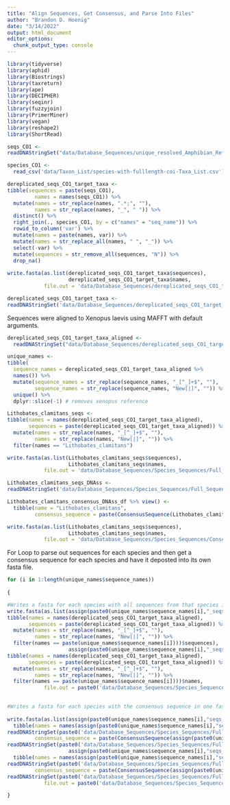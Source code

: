 ```yaml
---
title: "Align Sequences, Get Consensus, and Parse Into Files"
author: "Brandon D. Hoenig"
date: "3/14/2022"
output: html_document
editor_options: 
  chunk_output_type: console
---
```


```r
library(tidyverse)
library(aphid)
library(Biostrings)
library(taxreturn)
library(ape)
library(DECIPHER)
library(seqinr)
library(fuzzyjoin)
library(PrimerMiner)
library(vegan)
library(reshape2)
library(ShortRead)
```

```r
seqs_CO1 <-
readDNAStringSet("data/Database_Sequences/unique_resolved_Amphibian_Reference_Sequences_COI.fasta") 

species_CO1 <-
  read_csv('data/Taxon_List/species-with-fulllength-coi-Taxa_List.csv')
```

```r
dereplicated_seqs_CO1_target_taxa <-
tibble(sequences = paste(seqs_CO1), 
         names = names(seqs_CO1)) %>%
  mutate(names = str_replace(names, ".*;", ""),
         names = str_replace(names, "_", " ")) %>%
  distinct() %>% 
  right_join(., species_CO1, by = c("names" = "seq_name")) %>%
  rowid_to_column('var') %>%
  mutate(names = paste(names, var)) %>%
  mutate(names = str_replace_all(names, " ", "_")) %>%
  select(-var) %>%
  mutate(sequences = str_remove_all(sequences, "N")) %>% 
  drop_na()
  
write.fasta(as.list(dereplicated_seqs_CO1_target_taxa$sequences), 
                    dereplicated_seqs_CO1_target_taxa$names, 
            file.out = 'data/Database_Sequences/dereplicated_seqs_CO1_target_taxa.fasta')

dereplicated_seqs_CO1_target_taxa <-
readDNAStringSet('data/Database_Sequences/dereplicated_seqs_CO1_target_taxa.fasta')
```

Sequences were aligned to Xenopus laevis using MAFFT with default arguments. 
```r
dereplicated_seqs_CO1_target_taxa_aligned <-
  readDNAStringSet("data/Database_Sequences/dereplicated_seqs_CO1_target_taxa_aligned.fasta") 
```

```r
unique_names <-
tibble(
  sequence_names = dereplicated_seqs_CO1_target_taxa_aligned %>%
  names()) %>%
  mutate(sequence_names = str_replace(sequence_names, "_[^_]+$", ""),
         sequence_names = str_replace(sequence_names, "New[|]", "")) %>%
  unique() %>%
  dplyr::slice(-1) # removes xenopus reference
```


```r
Lithobates_clamitans_seqs <-
tibble(names = names(dereplicated_seqs_CO1_target_taxa_aligned),
       sequences = paste(dereplicated_seqs_CO1_target_taxa_aligned)) %>%
  mutate(names = str_replace(names, "_[^_]+$", ""),
         names = str_replace(names, "New[|]", "")) %>%
  filter(names == "Lithobates_clamitans") 

write.fasta(as.list(Lithobates_clamitans_seqs$sequences), 
                    Lithobates_clamitans_seqs$names, 
            file.out = 'data/Database_Sequences/Species_Sequences/Full_Sequences/Lithobates_clamitans_seqs.fasta')

Lithobates_clamitans_seqs_DNAss <- 
readDNAStringSet('data/Database_Sequences/Species_Sequences/Full_Sequences/Lithobates_clamitans_seqs.fasta')

Lithobates_clamitans_consensus_DNAss_df %>% view() <-
  tibble(name = "Lithobates_clamitans", 
         consensus_sequence = paste(ConsensusSequence(Lithobates_clamitans_seqs_DNAss)))

write.fasta(as.list(Lithobates_clamitans_seqs$sequences), 
                    Lithobates_clamitans_seqs$names, 
            file.out = 'data/Database_Sequences/Species_Sequences/Consensus_Sequences/Lithobates_clamitans_consesus_seq.fasta', open = 'w')
```

For Loop to parse out sequences for each species and then get a consensus sequence for each species and have it deposted into its own fasta file. 
```r

for (i in 1:length(unique_names$sequence_names))
  
{

#Writes a fasta for each species with all sequences from that species in one fasta.
write.fasta(as.list(assign(paste0(unique_names$sequence_names[i],"_seqs"), # name of R Object
tibble(names = names(dereplicated_seqs_CO1_target_taxa_aligned),
       sequences = paste(dereplicated_seqs_CO1_target_taxa_aligned)) %>%
  mutate(names = str_replace(names, "_[^_]+$", ""),
         names = str_replace(names, "New[|]", "")) %>%
  filter(names == paste(unique_names$sequence_names[i])))$sequences), 
                    assign(paste0(unique_names$sequence_names[i],"_seqs"),
tibble(names = names(dereplicated_seqs_CO1_target_taxa_aligned),
       sequences = paste(dereplicated_seqs_CO1_target_taxa_aligned)) %>%
  mutate(names = str_replace(names, "_[^_]+$", ""),
         names = str_replace(names, "New[|]", "")) %>%
  filter(names == paste(unique_names$sequence_names[i])))$names, 
            file.out = paste0('data/Database_Sequences/Species_Sequences/Full_Sequences/', unique_names$sequence_names[i], ".fasta"), open = 'w')

  
#Writes a fasta for each species with the consensus sequence in one fasta file
  
write.fasta(as.list(assign(paste0(unique_names$sequence_names[i],"seqs_DNAss_df"),
  tibble(names = names(assign(paste0(unique_names$sequence_names[i],"seqs_DNAss"), 
readDNAStringSet(paste0('data/Database_Sequences/Species_Sequences/Full_Sequences/', unique_names$sequence_names[i], ".fasta")))), 
         consensus_sequence = paste(ConsensusSequence(assign(paste0(unique_names$sequence_names[i],"seqs_DNAss"), 
readDNAStringSet(paste0('data/Database_Sequences/Species_Sequences/Full_Sequences/', unique_names$sequence_names[i], ".fasta"))),  ignoreNonBases = TRUE, noConsensusChar = "N", includeTerminalGaps = F))))$consensus_sequence), 
                    assign(paste0(unique_names$sequence_names[i],"seqs_DNAss_df"),
  tibble(names = names(assign(paste0(unique_names$sequence_names[i],"seqs_DNAss"), 
readDNAStringSet(paste0('data/Database_Sequences/Species_Sequences/Full_Sequences/', unique_names$sequence_names[i], ".fasta")))), 
         consensus_sequence = paste(ConsensusSequence(assign(paste0(unique_names$sequence_names[i],"seqs_DNAss"), 
readDNAStringSet(paste0('data/Database_Sequences/Species_Sequences/Full_Sequences/', unique_names$sequence_names[i], ".fasta"))),  ignoreNonBases = TRUE, noConsensusChar = "N", includeTerminalGaps = F))))$names, 
            file.out = paste0('data/Database_Sequences/Species_Sequences/Consensus_Sequences/', unique_names$sequence_names[i], "_consensus_seq.fasta"), open = 'w')

}
```

